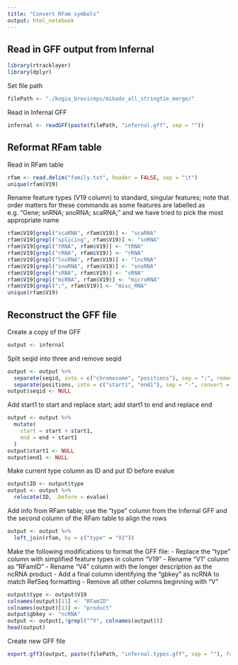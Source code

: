 ```yaml
---
title: "Convert RFam symbols"
output: html_notebook
---
```


## Read in GFF output from Infernal

```r
library(rtracklayer)
library(dplyr)
```

Set file path

```r
filePath <- "./kogia_breviceps/mikado_all_stringtie_merge/"
```

Read in Infernal GFF

```r
infernal <- readGFF(paste(filePath, "infernal.gff", sep = ""))
```

## Reformat RFam table

Read in RFam table

```r
rfam <- read.delim("family.txt", header = FALSE, sep = "\t")
unique(rfam$V19)
```

Rename feature types (V19 column) to standard, singular features; note that order matters for these commands as some features are labelled as e.g. "Gene; snRNA; snoRNA; scaRNA;" and we have tried to pick the most appropriate name

```r
rfam$V19[grepl("scaRNA", rfam$V19)] <- "scaRNA"
rfam$V19[grepl("splicing", rfam$V19)] <- "snRNA"
rfam$V19[grepl("tRNA", rfam$V19)] <- "tRNA"
rfam$V19[grepl("rRNA", rfam$V19)] <- "rRNA"
rfam$V19[grepl("lncRNA", rfam$V19)] <- "lncRNA"
rfam$V19[grepl("snoRNA", rfam$V19)] <- "snoRNA"
rfam$V19[grepl("sRNA", rfam$V19)] <- "sRNA"
rfam$V19[grepl("miRNA", rfam$V19)] <- "microRNA"
rfam$V19[grepl(";", rfam$V19)] <- "misc_RNA"
unique(rfam$V19)
```

## Reconstruct the GFF file

Create a copy of the GFF

```r
output <- infernal
```

Split seqid into three and remove seqid

```r
output <- output %>%
  separate(seqid, into = c("chromosome", "positions"), sep = ":", remove = FALSE) %>%
  separate(positions, into = c("start1", "end1"), sep = "-", convert = TRUE)
output$seqid <- NULL
```

Add start1 to start and replace start; add start1 to end and replace end

```r
output <- output %>%
  mutate(
    start = start + start1,
    end = end + start1
  )
output$start1 <- NULL
output$end1 <- NULL
```

Make current type column as ID and put ID before evalue

```r
output$ID <- output$type
output <- output %>%
  relocate(ID, .before = evalue)
```

Add info from RFam table; use the "type" column from the Infernal GFF and the second column of the RFam table to align the rows

```r
output <- output %>%
  left_join(rfam, by = c("type" = "V2"))
```

Make the following modifications to format the GFF file:
- Replace the "type" column with simplified feature types in column "V19"
- Rename "V1" column as "RFamID"
- Rename "V4" column with the longer description as the ncRNA product
- Add a final column identifying the "gbkey" as ncRNA to match RefSeq formatting
- Remove all other columns beginning with "V"

```r
output$type <- output$V19
colnames(output)[11] <- "RFamID"
colnames(output)[13] <- "product"
output$gbkey <- "ncRNA"
output <- output[,!grepl("^V", colnames(output))]
head(output)
```


Create new GFF file

```r
export.gff3(output, paste(filePath, "infernal.types.gff", sep = ""), format = "gff3")
```






